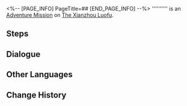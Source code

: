 <%-- [PAGE_INFO]
PageTitle=##
[END_PAGE_INFO] --%>
{{Stub|Dialogue.}}
{{Mission Infobox
|id            = 4015505
|title         = 
|image         = <!--Mission .png-->
|type          = Adventure
|event_name    = 
|chapter       = 
|requirements  = [[Adventure Mission]] ''[[Hexanexus: Development Team Interview]]'' completed
|summary       = <!--official mission summary from Fate's Atlas-->
|characters    = Trailblazer
|startLocation = [[The Xianzhou Luofu]] - [[The Shackling Prison]]
|world         = The Xianzhou Luofu
|area          = The Shackling Prison
|prev          = Hexanexus: Development Team Interview
|next          = 
|rewards       = 
}}
'''''''''' is an [[Adventure Mission]] on [[The Xianzhou Luofu]].

==Steps==


<!--
==Gameplay Notes==

--><!--
==Trial Character==

-->
==Dialogue==
{{Stub Dialogue}}

{{Dialogue End}}

==Other Languages==
{{Other Languages
|en   = 
|zhs  = 
|zht  = 
|ja   = 
|ko   = 
|es   = 
|fr   = 
|ru   = 
|th   = 
|vi   = 
|de   = 
|id   = 
|pt   = 
}}

==Change History==
{{Change History|2.4}}
